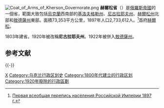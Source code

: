 [[File:Coat_of_Arms_of_Kherson_Governorate.png|right]]
'''赫爾松省'''（{{lang|ru|Херсонская губерния}}）是[[俄羅斯帝國|俄羅斯帝國]]的一個省，範圍大致包括[[烏克蘭|烏克蘭]]西南部的[[基洛夫格勒州|基洛夫格勒州]]、[[尼古拉耶夫州|尼古拉耶夫州]]、[[赫爾松州|赫爾松州]]北部和[[敖德薩州|敖德薩州]]東部。面積73,353平方公里，1897年人口2,733,612人。<ref>[http://demoscope.ru/weekly/ssp/rus_lan_33.php?reg=61 Первая всеобщая перепись населения Российской Империи 1897 г.]</ref>首府[[赫爾松|赫爾松]]。

1803年建省。1920年被改稱'''尼古拉耶夫州'''。1922年被併入[[敖德薩州|敖德薩州]]。

== 参考文献 ==
{{Reflist}}

{{-}}
{{ImpRussia}}

[[Category:俄罗斯帝国直辖省|Х]]
[[Category:乌克兰行政区划史|Category:乌克兰行政区划史]]
[[Category:1800年代建立的行政区划|Category:1800年代建立的行政区划]]
[[Category:1920年廢除的行政區劃|Category:1920年廢除的行政區劃]]